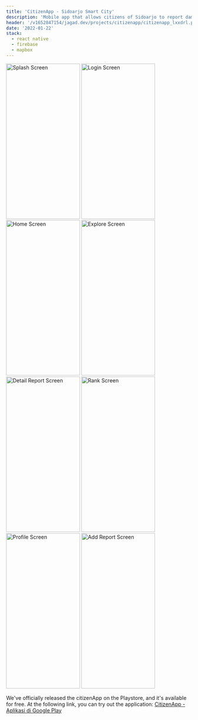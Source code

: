 ---
title: 'CitizenApp - Sidoarjo Smart City'
description: 'Mobile app that allows citizens of Sidoarjo to report damage to public facilities by simply scanning a QR code.'
header: '/v1652847154/jagad.dev/projects/citizenapp/citizenapp_lxxdrl.png'
date: '2022-01-22'
stack:
  - react native
  - firebase
  - mapbox
---

<div className='grid sm:grid-cols-1 md:grid-cols-2 lg:grid-cols-3'>
  <Image
    alt='Splash Screen'
    src='/v1652798608/jagad.dev/projects/citizenapp/Splash_Screen_fmebdd.png'
    width='200'
    height='422'
  />
  <Image
    alt='Login Screen'
    src='/v1652798606/jagad.dev/projects/citizenapp/Login_Screen_akaznj.png'
    width='200'
    height='422'
  />
  <Image
    alt='Home Screen'
    src='/v1652798609/jagad.dev/projects/citizenapp/Home_Screen_uvjaqz.png'
    width='200'
    height='422'
  />
  <Image
    alt='Explore Screen'
    src='/v1652798611/jagad.dev/projects/citizenapp/Explore_Screen_rmbgvt.png'
    width='200'
    height='422'
  />
  <Image
    alt='Detail Report Screen'
    src='/v1652798610/jagad.dev/projects/citizenapp/Detail_Report_Screen_ad8tjc.png'
    width='200'
    height='422'
  />
  <Image
    alt='Rank Screen'
    src='/v1652798608/jagad.dev/projects/citizenapp/Rank_Screen_xi5e4m.png'
    width='200'
    height='422'
  />
  <Image
    alt='Profile Screen'
    src='/v1652798607/jagad.dev/projects/citizenapp/Profile_Screen_swqe6y.png'
    width='200'
    height='422'
  />
  <Image
    alt='Add Report Screen'
    src='/v1652798607/jagad.dev/projects/citizenapp/Add_Report_Screen_hfdhst.png'
    width='200'
    height='422'
  />
</div>

We've officially released the citizenApp on the Playstore, and it's available for free. At the following link, you can try out the application: [CitizenApp - Aplikasi di Google Play](https://play.google.com/store/apps/details?id=com.jagadyudha.citizenapp)
